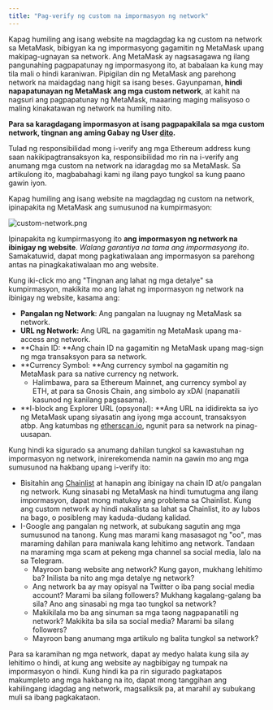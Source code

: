 ```yaml
---
title: "Pag-verify ng custom na impormasyon ng network"
---
```


Kapag humiling ang isang website na magdagdag ka ng custom na network sa MetaMask, bibigyan ka ng impormasyong gagamitin ng MetaMask upang makipag-ugnayan sa network. Ang MetaMask ay nagsasagawa ng ilang pangunahing pagpapatunay ng impormasyong ito, at babalaan ka kung may tila mali o hindi karaniwan. Pipigilan din ng MetaMask ang parehong network na maidagdag nang higit sa isang beses. Gayunpaman, **hindi napapatunayan ng MetaMask ang mga custom network**, at kahit na nagsuri ang pagpapatunay ng MetaMask, maaaring maging malisyoso o maling kinakatawan ng network na humiling nito.

**Para sa karagdagang impormasyon at isang pagpapakilala sa mga custom network, tingnan ang aming Gabay ng User [dito](/networks-and-sidechains/managing-networks/user-guide-custom-networks-and-sidechains).**

Tulad ng responsibilidad mong i-verify ang mga Ethereum address kung saan nakikipagtransaksyon ka, responsibilidad mo rin na i-verify ang anumang mga custom na network na idaragdag mo sa MetaMask. Sa artikulong ito, magbabahagi kami ng ilang payo tungkol sa kung paano gawin iyon.

Kapag humiling ang isang website na magdagdag ng custom na network, ipinapakita ng MetaMask ang sumusunod na kumpirmasyon:

<div class="center-container">
  <div class="img-medium">
    <img
      src={
        require("../../../../../../img/i18n/legacy/custom-network.png").default
      }
      alt="custom-network.png"
    />
  </div>
</div>

Ipinapakita ng kumpirmasyong ito **ang impormasyon ng network na ibinigay ng website**. _Walang garantiya na tama ang impormasyong ito_. Samakatuwid, dapat mong pagkatiwalaan ang impormasyon sa parehong antas na pinagkakatiwalaan mo ang website.

Kung iki-click mo ang "Tingnan ang lahat ng mga detalye" sa kumpirmasyon, makikita mo ang lahat ng impormasyon ng network na ibinigay ng website, kasama ang:

- **Pangalan ng Network**: Ang pangalan na Iuugnay ng MetaMask sa network.
- **URL ng Network:** Ang URL na gagamitin ng MetaMask upang ma-access ang network.
- **Chain ID: **Ang chain ID na gagamitin ng MetaMask upang mag-sign ng mga transaksyon para sa network.
- **Currency Symbol: **Ang currency symbol na gagamitin ng MetaMask para sa native currency ng network.
  - Halimbawa, para sa Ethereum Mainnet, ang currency symbol ay ETH, at para sa Gnosis Chain, ang simbolo ay xDAI (napanatili kasunod ng kanilang pagsasama).
- **I-block ang Explorer URL (opsyonal): **Ang URL na ididirekta sa iyo ng MetaMask upang siyasatin ang iyong mga account, transaksyon atbp. Ang katumbas ng [etherscan.io](https://etherscan.io), ngunit para sa network na pinag-uusapan.

Kung hindi ka sigurado sa anumang dahilan tungkol sa kawastuhan ng impormasyon ng network, inirerekomenda namin na gawin mo ang mga sumusunod na hakbang upang i-verify ito:

- Bisitahin ang [Chainlist](https://chainlist.wtf/) at hanapin ang ibinigay na chain ID at/o pangalan ng network. Kung sinasabi ng MetaMask na hindi tumutugma ang ilang impormasyon, dapat mong matukoy ang problema sa Chainlist. Kung ang custom network ay hindi nakalista sa lahat sa Chainlist, ito ay lubos na bago, o posibleng may kaduda-dudang kalidad.
- I-Google ang pangalan ng network, at subukang sagutin ang mga sumusunod na tanong. Kung mas marami kang masasagot ng "oo", mas maraming dahilan para maniwala kang lehitimo ang network. Tandaan na maraming mga scam at pekeng mga channel sa social media, lalo na sa Telegram.
  - Mayroon bang website ang network? Kung gayon, mukhang lehitimo ba? Inilista ba nito ang mga detalye ng network?
  - Ang network ba ay may opisyal na Twitter o iba pang social media account? Marami ba silang followers? Mukhang kagalang-galang ba sila? Ano ang sinasabi ng mga tao tungkol sa network?
  - Makikilala mo ba ang sinuman sa mga taong nagpapanatili ng network? Makikita ba sila sa social media? Marami ba silang followers?
  - Mayroon bang anumang mga artikulo ng balita tungkol sa network?

Para sa karamihan ng mga network, dapat ay medyo halata kung sila ay lehitimo o hindi, at kung ang website ay nagbibigay ng tumpak na impormasyon o hindi. Kung hindi ka pa rin sigurado pagkatapos makumpleto ang mga hakbang na ito, dapat mong tanggihan ang kahilingang idagdag ang network, magsaliksik pa, at marahil ay subukang muli sa ibang pagkakataon.
